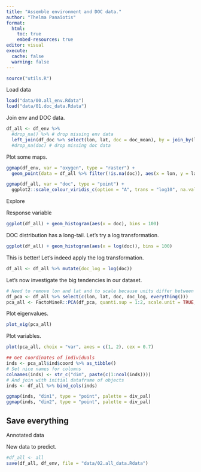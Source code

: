 ```yaml
---
title: "Assemble environment and DOC data."
author: "Thelma Panaïotis"
format:
  html:
    toc: true
    embed-resources: true
editor: visual
execute:
  cache: false
  warning: false
---
```


```r
source("utils.R")
```

Load data

```r
load("data/00.all_env.Rdata")
load("data/01.doc_data.Rdata")
```

Join env and DOC data.

```r
df_all <- df_env %>% 
  #drop_na() %>% # drop missing env data
  left_join(df_doc %>% select(lon, lat, doc = doc_mean), by = join_by(lon, lat)) #%>% 
  #drop_na(doc) # drop missing doc data
```

Plot some maps.

```r
ggmap(df_env, var = "oxygen", type = "raster") +
  geom_point(data = df_all %>% filter(!is.na(doc)), aes(x = lon, y = lat), size = 0.5)

ggmap(df_all, var = "doc", type = "point") + 
  ggplot2::scale_colour_viridis_c(option = "A", trans = "log10", na.value = NA)
```

Explore

Response variable

```r
ggplot(df_all) + geom_histogram(aes(x = doc), bins = 100)
```

DOC distribution has a long-tail. Let’s try a log transformation.

```r
ggplot(df_all) + geom_histogram(aes(x = log(doc)), bins = 100)
```

This is better! Let’s indeed apply the log transformation.

```r
df_all <- df_all %>% mutate(doc_log = log(doc))
```

Let’s now investigate the big tendencies in our dataset.

```r
# Need to remove lon and lat and to scale because units differ between variables
df_pca <- df_all %>% select(c(lon, lat, doc, doc_log, everything()))
pca_all <- FactoMineR::PCA(df_pca, quanti.sup = 1:2, scale.unit = TRUE, graph = FALSE)
```

Plot eigenvalues.

```r
plot_eig(pca_all)
```

Plot variables.

```r
plot(pca_all, choix = "var", axes = c(1, 2), cex = 0.7)
```

```r
## Get coordinates of individuals
inds <- pca_all$ind$coord %>% as_tibble()
# Set nice names for columns
colnames(inds) <- str_c("dim", paste(c(1:ncol(inds))))
# And join with initial dataframe of objects
inds <- df_all %>% bind_cols(inds)

ggmap(inds, "dim1", type = "point", palette = div_pal)
ggmap(inds, "dim2", type = "point", palette = div_pal)
```

## Save everything

Annotated data

New data to predict.

```r
#df_all <- all
save(df_all, df_env, file = "data/02.all_data.Rdata")
```
